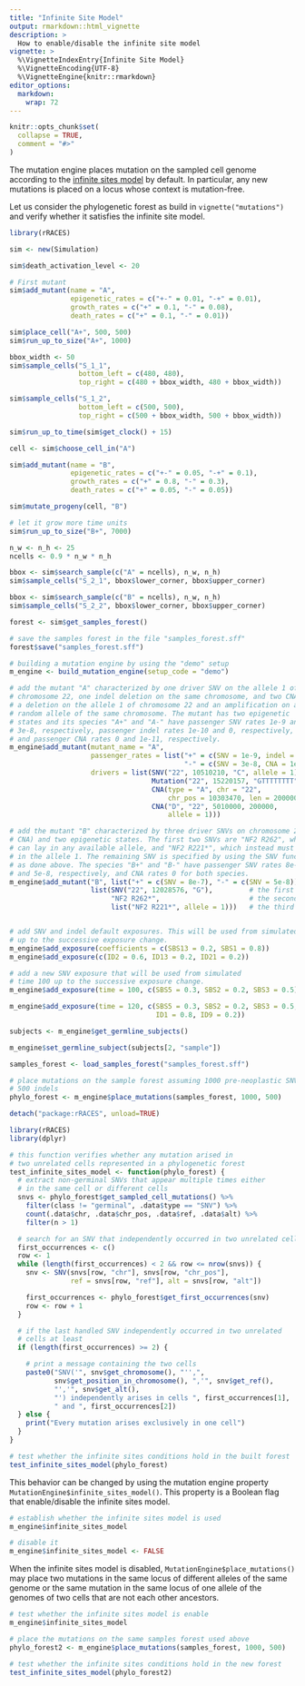 ```yaml
---
title: "Infinite Site Model"
output: rmarkdown::html_vignette
description: >
  How to enable/disable the infinite site model
vignette: >
  %\VignetteIndexEntry{Infinite Site Model}
  %\VignetteEncoding{UTF-8}
  %\VignetteEngine{knitr::rmarkdown}
editor_options:
  markdown:
    wrap: 72
---
```


```r
knitr::opts_chunk$set(
  collapse = TRUE,
  comment = "#>"
)
```


The mutation engine places mutation on the sampled cell genome according to the
[infinite sites model](https://en.wikipedia.org/wiki/Infinite_sites_model) by default.
In particular, any new mutations is placed on a locus whose context is mutation-free.

Let us consider the phylogenetic forest as build in `vignette("mutations")` and verify
whether it satisfies the infinite site model.


```r
library(rRACES)

sim <- new(Simulation)

sim$death_activation_level <- 20

# First mutant
sim$add_mutant(name = "A",
               epigenetic_rates = c("+-" = 0.01, "-+" = 0.01),
               growth_rates = c("+" = 0.1, "-" = 0.08),
               death_rates = c("+" = 0.1, "-" = 0.01))

sim$place_cell("A+", 500, 500)
sim$run_up_to_size("A+", 1000)

bbox_width <- 50
sim$sample_cells("S_1_1",
                 bottom_left = c(480, 480),
                 top_right = c(480 + bbox_width, 480 + bbox_width))

sim$sample_cells("S_1_2",
                 bottom_left = c(500, 500),
                 top_right = c(500 + bbox_width, 500 + bbox_width))

sim$run_up_to_time(sim$get_clock() + 15)

cell <- sim$choose_cell_in("A")

sim$add_mutant(name = "B",
               epigenetic_rates = c("+-" = 0.05, "-+" = 0.1),
               growth_rates = c("+" = 0.8, "-" = 0.3),
               death_rates = c("+" = 0.05, "-" = 0.05))

sim$mutate_progeny(cell, "B")

# let it grow more time units
sim$run_up_to_size("B+", 7000)

n_w <- n_h <- 25
ncells <- 0.9 * n_w * n_h

bbox <- sim$search_sample(c("A" = ncells), n_w, n_h)
sim$sample_cells("S_2_1", bbox$lower_corner, bbox$upper_corner)

bbox <- sim$search_sample(c("B" = ncells), n_w, n_h)
sim$sample_cells("S_2_2", bbox$lower_corner, bbox$upper_corner)

forest <- sim$get_samples_forest()

# save the samples forest in the file "samples_forest.sff"
forest$save("samples_forest.sff")

# building a mutation engine by using the "demo" setup
m_engine <- build_mutation_engine(setup_code = "demo")

# add the mutant "A" characterized by one driver SNV on the allele 1 of
# chromosome 22, one indel deletion on the same chromosome, and two CNAs:
# a deletion on the allele 1 of chromosome 22 and an amplification on a
# random allele of the same chromosome. The mutant has two epigenetic
# states and its species "A+" and "A-" have passenger SNV rates 1e-9 and
# 3e-8, respectively, passenger indel rates 1e-10 and 0, respectively,
# and passenger CNA rates 0 and 1e-11, respectively.
m_engine$add_mutant(mutant_name = "A",
                    passenger_rates = list("+" = c(SNV = 1e-9, indel = 1e-8),
                                           "-" = c(SNV = 3e-8, CNA = 1e-11)),
                    drivers = list(SNV("22", 10510210, "C", allele = 1),
                                   Mutation("22", 15220157, "GTTTTTTTT", "G"),
                                   CNA(type = "A", chr = "22",
                                       chr_pos = 10303470, len = 200000),
                                   CNA("D", "22", 5010000, 200000,
                                       allele = 1)))

# add the mutant "B" characterized by three driver SNVs on chromosome 22 (no
# CNA) and two epigenetic states. The first two SNVs are "NF2 R262", which
# can lay in any available allele, and "NF2 R221*", which instead must lay
# in the allele 1. The remaining SNV is specified by using the SNV function
# as done above. The species "B+" and "B-" have passenger SNV rates 8e-7
# and 5e-8, respectively, and CNA rates 0 for both species.
m_engine$add_mutant("B", list("+" = c(SNV = 8e-7), "-" = c(SNV = 5e-8)),
                    list(SNV("22", 12028576, "G"),         # the first SNV
                         "NF2 R262*",                      # the second SNV
                         list("NF2 R221*", allele = 1)))   # the third SNV


# add SNV and indel default exposures. This will be used from simulated time 0
# up to the successive exposure change.
m_engine$add_exposure(coefficients = c(SBS13 = 0.2, SBS1 = 0.8))
m_engine$add_exposure(c(ID2 = 0.6, ID13 = 0.2, ID21 = 0.2))

# add a new SNV exposure that will be used from simulated
# time 100 up to the successive exposure change.
m_engine$add_exposure(time = 100, c(SBS5 = 0.3, SBS2 = 0.2, SBS3 = 0.5))

m_engine$add_exposure(time = 120, c(SBS5 = 0.3, SBS2 = 0.2, SBS3 = 0.5,
                                    ID1 = 0.8, ID9 = 0.2))

subjects <- m_engine$get_germline_subjects()

m_engine$set_germline_subject(subjects[2, "sample"])

samples_forest <- load_samples_forest("samples_forest.sff")

# place mutations on the sample forest assuming 1000 pre-neoplastic SNVs and
# 500 indels
phylo_forest <- m_engine$place_mutations(samples_forest, 1000, 500)

detach("package:rRACES", unload=TRUE)
```

```r
library(rRACES)
library(dplyr)

# this function verifies whether any mutation arised in
# two unrelated cells represented in a phylogenetic forest
test_infinite_sites_model <- function(phylo_forest) {
  # extract non-germinal SNVs that appear multiple times either
  # in the same cell or different cells
  snvs <- phylo_forest$get_sampled_cell_mutations() %>%
    filter(class != "germinal", .data$type == "SNV") %>%
    count(.data$chr, .data$chr_pos, .data$ref, .data$alt) %>%
    filter(n > 1)

  # search for an SNV that independently occurred in two unrelated cells
  first_occurrences <- c()
  row <- 1
  while (length(first_occurrences) < 2 && row <= nrow(snvs)) {
    snv <- SNV(snvs[row, "chr"], snvs[row, "chr_pos"],
               ref = snvs[row, "ref"], alt = snvs[row, "alt"])

    first_occurrences <- phylo_forest$get_first_occurrences(snv)
    row <- row + 1
  }

  # if the last handled SNV independently occurred in two unrelated
  # cells at least
  if (length(first_occurrences) >= 2) {

    # print a message containing the two cells
    paste0("SNV('", snv$get_chromosome(), "'',",
           snv$get_position_in_chromosome(), ",'", snv$get_ref(),
           "','", snv$get_alt(),
           "') independently arises in cells ", first_occurrences[1],
           " and ", first_occurrences[2])
  } else {
    print("Every mutation arises exclusively in one cell")
  }
}

# test whether the infinite sites conditions hold in the built forest
test_infinite_sites_model(phylo_forest)
```

This behavior can be changed by using the mutation engine property
`MutationEngine$infinite_sites_model()`. This property is a Boolean flag
that enable/disable the infinite sites model.

```r
# establish whether the infinite sites model is used
m_engine$infinite_sites_model

# disable it
m_engine$infinite_sites_model <- FALSE
```

When the infinite sites model is disabled,
`MutationEngine$place_mutations()` may place two mutations
in the same locus of different alleles of the same genome
or the same mutation in the same locus of one allele
of the genomes of two cells that are not each other ancestors.

```r
# test whether the infinite sites model is enable
m_engine$infinite_sites_model

# place the mutations on the same samples forest used above
phylo_forest2 <- m_engine$place_mutations(samples_forest, 1000, 500)

# test whether the infinite sites conditions hold in the new forest
test_infinite_sites_model(phylo_forest2)
```

